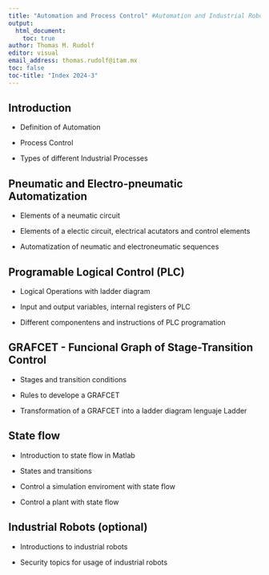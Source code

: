 ```yaml
---
title: "Automation and Process Control" #Automation and Industrial Robots" Automation and Process Control
output: 
  html_document:
    toc: true
author: Thomas M. Rudolf
editor: visual
email_address: thomas.rudolf@itam.mx
toc: false
toc-title: "Index 2024-3"
---
```


## Introduction

-   Definition of Automation

-   Process Control

-   Types of different Industrial Processes

## Pneumatic and Electro-pneumatic Automatization

-   Elements of a neumatic circuit

-   Elements of a electic circuit, electrical acutators and control elements

-   Automatization of neumatic and electroneumatic sequences

## Programable Logical Control (PLC)

-   Logical Operations with ladder diagram

-   Input and output variables, internal registers of PLC

-   Different componentens and instructions of PLC programation

## GRAFCET - Funcional Graph of Stage-Transition Control

-   Stages and transition conditions

-   Rules to develope a GRAFCET

-   Transformation of a GRAFCET into a ladder diagram lenguaje Ladder

## State flow

-   Introduction to state flow in Matlab

-   States and transitions

-   Control a simulation enviroment with state flow

-   Control a plant with state flow

## Industrial Robots (optional)

-   Introductions to industrial robots

-   Security topics for usage of industrial robots
